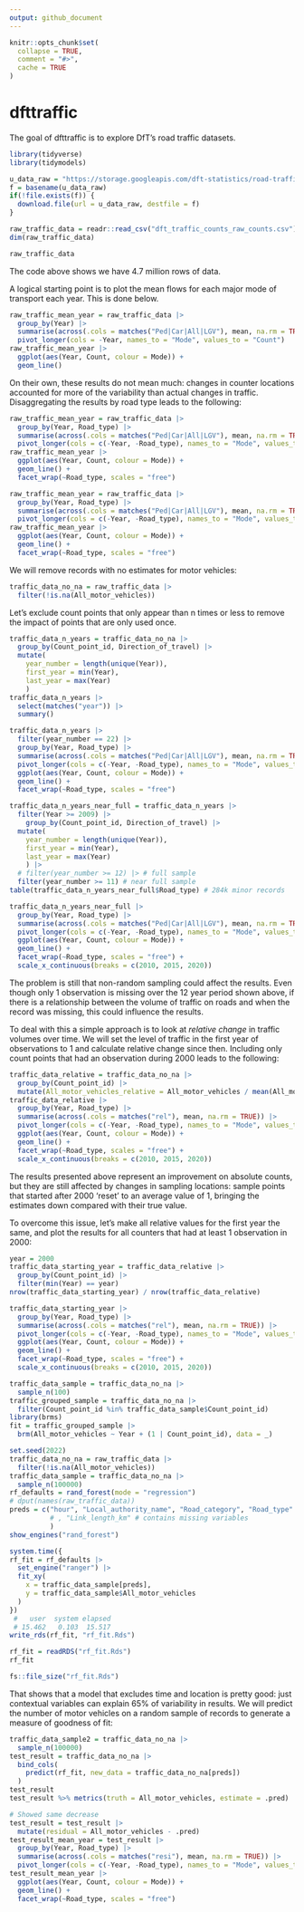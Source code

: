 ```yaml
---
output: github_document
---
```


<!-- README.md is generated from README.Rmd. Please edit that file -->

```r
knitr::opts_chunk$set(
  collapse = TRUE,
  comment = "#>",
  cache = TRUE
)
```

# dfttraffic

<!-- badges: start -->
<!-- badges: end -->

The goal of dfttraffic is to explore DfT's road traffic datasets.


```r
library(tidyverse)
library(tidymodels)
```

```r
u_data_raw = "https://storage.googleapis.com/dft-statistics/road-traffic/downloads/data-gov-uk/dft_traffic_counts_raw_counts.zip"
f = basename(u_data_raw)
if(!file.exists(f)) {
  download.file(url = u_data_raw, destfile = f)
}
```

```r
raw_traffic_data = readr::read_csv("dft_traffic_counts_raw_counts.csv")
dim(raw_traffic_data)
```


```r
raw_traffic_data
```

The code above shows we have 4.7 million rows of data.

A logical starting point is to plot the mean flows for each major mode of transport each year.
This is done below.

```r
raw_traffic_mean_year = raw_traffic_data |>
  group_by(Year) |> 
  summarise(across(.cols = matches("Ped|Car|All|LGV"), mean, na.rm = TRUE)) |> 
  pivot_longer(cols = -Year, names_to = "Mode", values_to = "Count")
raw_traffic_mean_year |> 
  ggplot(aes(Year, Count, colour = Mode)) +
  geom_line()
```

On their own, these results do not mean much: changes in counter locations accounted for more of the variability than actual changes in traffic.
Disaggregating the results by road type leads to the following:

```r
raw_traffic_mean_year = raw_traffic_data |>
  group_by(Year, Road_type) |> 
  summarise(across(.cols = matches("Ped|Car|All|LGV"), mean, na.rm = TRUE)) |> 
  pivot_longer(cols = c(-Year, -Road_type), names_to = "Mode", values_to = "Count")
raw_traffic_mean_year |> 
  ggplot(aes(Year, Count, colour = Mode)) +
  geom_line() +
  facet_wrap(~Road_type, scales = "free")
```



```r
raw_traffic_mean_year = raw_traffic_data |>
  group_by(Year, Road_type) |> 
  summarise(across(.cols = matches("Ped|Car|All|LGV"), mean, na.rm = TRUE)) |> 
  pivot_longer(cols = c(-Year, -Road_type), names_to = "Mode", values_to = "Count")
raw_traffic_mean_year |> 
  ggplot(aes(Year, Count, colour = Mode)) +
  geom_line() +
  facet_wrap(~Road_type, scales = "free")
```

We will remove records with no estimates for motor vehicles:

```r
traffic_data_no_na = raw_traffic_data |> 
  filter(!is.na(All_motor_vehicles))
```


Let's exclude count points that only appear than n times or less to remove the impact of points that are only used once.

```r
traffic_data_n_years = traffic_data_no_na |> 
  group_by(Count_point_id, Direction_of_travel) |> 
  mutate(
    year_number = length(unique(Year)),
    first_year = min(Year),
    last_year = max(Year)
    )
traffic_data_n_years |> 
  select(matches("year")) |> 
  summary()
```

```r
traffic_data_n_years |> 
  filter(year_number == 22) |> 
  group_by(Year, Road_type) |> 
  summarise(across(.cols = matches("Ped|Car|All|LGV"), mean, na.rm = TRUE)) |> 
  pivot_longer(cols = c(-Year, -Road_type), names_to = "Mode", values_to = "Count") |> 
  ggplot(aes(Year, Count, colour = Mode)) +
  geom_line() +
  facet_wrap(~Road_type, scales = "free")
```


```r
traffic_data_n_years_near_full = traffic_data_n_years |> 
  filter(Year >= 2009) |> 
    group_by(Count_point_id, Direction_of_travel) |> 
  mutate(
    year_number = length(unique(Year)),
    first_year = min(Year),
    last_year = max(Year)
    ) |> 
  # filter(year_number >= 12) |> # full sample
  filter(year_number >= 11) # near full sample
table(traffic_data_n_years_near_full$Road_type) # 284k minor records

traffic_data_n_years_near_full |> 
  group_by(Year, Road_type) |> 
  summarise(across(.cols = matches("Ped|Car|All|LGV"), mean, na.rm = TRUE)) |> 
  pivot_longer(cols = c(-Year, -Road_type), names_to = "Mode", values_to = "Count") |> 
  ggplot(aes(Year, Count, colour = Mode)) +
  geom_line() +
  facet_wrap(~Road_type, scales = "free") +
  scale_x_continuous(breaks = c(2010, 2015, 2020))
```

The problem is still that non-random sampling could affect the results.
Even though only 1 observation is missing over the 12 year period shown above, if there is a relationship between the volume of traffic on roads and when the record was missing, this could influence the results.

To deal with this a simple approach is to look at *relative change* in traffic volumes over time.
We will set the level of traffic in the first year of observations to 1 and calculate relative change since then.
Including only count points that had an observation during 2000 leads to the following:

```r
traffic_data_relative = traffic_data_no_na |> 
  group_by(Count_point_id) |> 
  mutate(All_motor_vehicles_relative = All_motor_vehicles / mean(All_motor_vehicles))
traffic_data_relative |> 
  group_by(Year, Road_type) |> 
  summarise(across(.cols = matches("rel"), mean, na.rm = TRUE)) |> 
  pivot_longer(cols = c(-Year, -Road_type), names_to = "Mode", values_to = "Count") |> 
  ggplot(aes(Year, Count, colour = Mode)) +
  geom_line() +
  facet_wrap(~Road_type, scales = "free") +
  scale_x_continuous(breaks = c(2010, 2015, 2020))

```

The results presented above represent an improvement on absolute counts, but they are still affected by changes in sampling locations: sample points that started after 2000 'reset' to an average value of 1, bringing the estimates down compared with their true value.

To overcome this issue, let's make all relative values for the first year the same, and plot the results for all counters that had at least 1 observation in 2000:

```r
year = 2000
traffic_data_starting_year = traffic_data_relative |> 
  group_by(Count_point_id) |> 
  filter(min(Year) == year)
nrow(traffic_data_starting_year) / nrow(traffic_data_relative)

traffic_data_starting_year |> 
  group_by(Year, Road_type) |> 
  summarise(across(.cols = matches("rel"), mean, na.rm = TRUE)) |> 
  pivot_longer(cols = c(-Year, -Road_type), names_to = "Mode", values_to = "Count") |> 
  ggplot(aes(Year, Count, colour = Mode)) +
  geom_line() +
  facet_wrap(~Road_type, scales = "free") +
  scale_x_continuous(breaks = c(2010, 2015, 2020))
```







<!-- Bayesian estimate of change in traffic over time https://journal.r-project.org/archive/2018/RJ-2018-017/RJ-2018-017.pdf -->

```r
traffic_data_sample = traffic_data_no_na |> 
  sample_n(100)
traffic_grouped_sample = traffic_data_no_na |> 
  filter(Count_point_id %in% traffic_data_sample$Count_point_id)
library(brms)
fit = traffic_grouped_sample |> 
  brm(All_motor_vehicles ~ Year + (1 | Count_point_id), data = _)
```



















<!-- Given the variability in site locations, it makes sense to compare change in traffic levels against predictions that exclude time. -->
<!-- Let's do this for all motor vehicles first, with [{tidymodels}](https://www.tidymodels.org/learn/models/parsnip-ranger-glmnet/) providing an interface to the {ranger} package: -->

```r
set.seed(2022)
traffic_data_no_na = raw_traffic_data |> 
  filter(!is.na(All_motor_vehicles))
traffic_data_sample = traffic_data_no_na |> 
  sample_n(100000)
rf_defaults = rand_forest(mode = "regression")
# dput(names(raw_traffic_data))
preds = c("hour", "Local_authority_name", "Road_category", "Road_type"
          # , "Link_length_km" # contains missing variables
          )
show_engines("rand_forest")
```


```r
system.time({
rf_fit = rf_defaults |> 
  set_engine("ranger") |> 
  fit_xy(
    x = traffic_data_sample[preds],
    y = traffic_data_sample$All_motor_vehicles
  )
})
 #   user  system elapsed 
 # 15.462   0.103  15.517
write_rds(rf_fit, "rf_fit.Rds")
```

```r
rf_fit = readRDS("rf_fit.Rds")
rf_fit
```

```r
fs::file_size("rf_fit.Rds")
```

That shows that a model that excludes time and location is pretty good: just contextual variables can explain 65% of variability in results.
We will predict the number of motor vehicles on a random sample of records to generate a measure of goodness of fit:

```r
traffic_data_sample2 = traffic_data_no_na |> 
  sample_n(100000)
test_result = traffic_data_no_na |> 
  bind_cols(
    predict(rf_fit, new_data = traffic_data_no_na[preds])
  )
test_result
test_result %>% metrics(truth = All_motor_vehicles, estimate = .pred) 
```

```r
# Showed same decrease
test_result = test_result |> 
  mutate(residual = All_motor_vehicles - .pred)
test_result_mean_year = test_result |>
  group_by(Year, Road_type) |> 
  summarise(across(.cols = matches("resi"), mean, na.rm = TRUE)) |> 
  pivot_longer(cols = c(-Year, -Road_type), names_to = "Mode", values_to = "Count")
test_result_mean_year |> 
  ggplot(aes(Year, Count, colour = Mode)) +
  geom_line() +
  facet_wrap(~Road_type, scales = "free")
```


